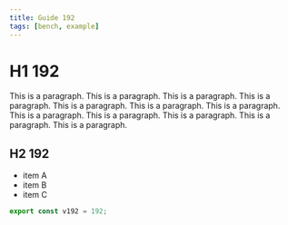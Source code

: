 ```yaml
---
title: Guide 192
tags: [bench, example]
---
```


# H1 192

This is a paragraph. This is a paragraph. This is a paragraph. This is a paragraph. This is a paragraph. This is a paragraph. This is a paragraph. This is a paragraph. This is a paragraph. This is a paragraph. This is a paragraph. This is a paragraph. 

## H2 192

- item A
- item B
- item C

```ts
export const v192 = 192;
```